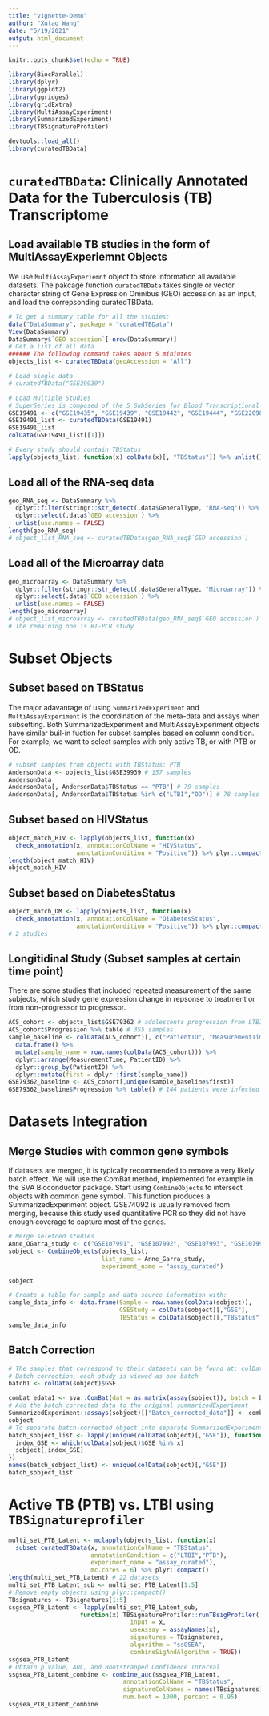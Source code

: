 ```yaml
---
title: "vignette-Demo"
author: "Xutao Wang"
date: "5/19/2021"
output: html_document
---
```


```r
knitr::opts_chunk$set(echo = TRUE)
```

```r
library(BiocParallel)
library(dplyr)
library(ggplot2)
library(ggridges)
library(gridExtra)
library(MultiAssayExperiment)
library(SummarizedExperiment)
library(TBSignatureProfiler)

devtools::load_all()
library(curatedTBData)
```

# `curatedTBData`: Clinically Annotated Data for the Tuberculosis (TB) Transcriptome
## Load available TB studies in the form of MultiAssayExperiemnt Objects

We use `MultiAssayExperiemnt` object to store information all available datasets. The pakcage function `curatedTBData` takes single or vector character string of Gene Expression Omnibus (GEO) accession as an input, and load the correpsonding curatedTBData.

```r
# To get a summary table for all the studies:
data("DataSummary", package = "curatedTBData")
View(DataSummary)
DataSummary$`GEO accession`[-nrow(DataSummary)]
# Get a list of all data 
###### The following command takes about 5 miniutes
objects_list <- curatedTBData(geoAccession = "All")

# Load single data
# curatedTBData("GSE39939")

# Load Multiple Studies
# SuperSeries is composed of the 5 SubSeries for Blood Transcriptional Profiles in Human Active and Latent Tuberculosis:
GSE19491 <- c("GSE19435", "GSE19439", "GSE19442", "GSE19444", "GSE22098")
GSE19491_list <- curatedTBData(GSE19491)
GSE19491_list
colData(GSE19491_list[[1]])
```
```r
# Every study should contain TBStatus
lapply(objects_list, function(x) colData(x)[, "TBStatus"]) %>% unlist() %>% table()
```


## Load all of the RNA-seq data
```r
geo_RNA_seq <- DataSummary %>% 
  dplyr::filter(stringr::str_detect(.data$GeneralType, "RNA-seq")) %>%
  dplyr::select(.data$`GEO accession`) %>% 
  unlist(use.names = FALSE)
length(geo_RNA_seq)
# object_list_RNA_seq <- curatedTBData(geo_RNA_seq$`GEO accession`)
```

## Load all of the Microarray data
```r
geo_microarray <- DataSummary %>% 
  dplyr::filter(stringr::str_detect(.data$GeneralType, "Microarray")) %>%
  dplyr::select(.data$`GEO accession`) %>% 
  unlist(use.names = FALSE)
length(geo_microarray)
# object_list_microarray <- curatedTBData(geo_RNA_seq$`GEO accession`)
# The remaining one is RT-PCR study
```

# Subset Objects

## Subset based on TBStatus
The major adavantage of using `SummarizedExperiment` and `MultiAssayExperiment` is the coordination of the meta-data and assays when subsetting.
Both SummarizedExperiment and MultiAssayExperiment objects have similar buil-in fuction for subset samples based on column condition. For example, we want to select samples with only active TB, or with PTB or OD.
```r
# subset samples from objects with TBStatus: PTB
AndersonData <- objects_list$GSE39939 # 157 samples
AndersonData
AndersonData[, AndersonData$TBStatus == "PTB"] # 79 samples
AndersonData[, AndersonData$TBStatus %in% c("LTBI","OD")] # 78 samples
```

## Subset based on HIVStatus
```r
object_match_HIV <- lapply(objects_list, function(x)
  check_annotation(x, annotationColName = "HIVStatus", 
                   annotationCondition = "Positive")) %>% plyr::compact()
length(object_match_HIV)
object_match_HIV
```

## Subset based on DiabetesStatus
```r
object_match_DM <- lapply(objects_list, function(x)
  check_annotation(x, annotationColName = "DiabetesStatus", 
                   annotationCondition = "Positive")) %>% plyr::compact()
# 2 studies
```

## Longitidinal Study (Subset samples at certain time point)
There are some studies that included repeated measurement of the same subjects, which study gene expression change in repsonse to treatment or from non-progressor to progressor.
```r
ACS_cohort <- objects_list$GSE79362 # adolescents progression from LTBI to tuberculosis disease during 2 years.
ACS_cohort$Progression %>% table # 355 samples
sample_baseline <- colData(ACS_cohort)[, c("PatientID", "MeasurementTime")] %>%
  data.frame() %>%
  mutate(sample_name = row.names(colData(ACS_cohort))) %>%
  dplyr::arrange(MeasurementTime, PatientID) %>%
  dplyr::group_by(PatientID) %>%
  dplyr::mutate(first = dplyr::first(sample_name))
GSE79362_baseline <- ACS_cohort[,unique(sample_baseline$first)]
GSE79362_baseline$Progression %>% table() # 144 patients were infected with Mycobacterium tuberculosis
```

# Datasets Integration

## Merge Studies with common gene symbols
If datasets are merged, it is typically recommended to remove a very likely batch effect. We will use the ComBat method, implemented for example in the SVA Bioconductor package. Start using `CombineObjects` to intersect objects with common gene symbol. This function produces a SummarizedExperiment object. GSE74092 is usually removed from merging, because this study used quantitative PCR so they did not have enough coverage to capture most of the genes.

```r
# Merge seletced studies
Anne_OGarra_study <- c("GSE107991", "GSE107992", "GSE107993", "GSE107994")
sobject <- CombineObjects(objects_list, 
                          list_name = Anne_Garra_study, 
                          experiment_name = "assay_curated")

sobject
```

```r
# Create a table for sample and data source information with:
sample_data_info <- data.frame(Sample = row.names(colData(sobject)), 
                               GSEStudy = colData(sobject)[,"GSE"],
                               TBStatus = colData(sobject)[,"TBStatus"])
sample_data_info
```

## Batch Correction
```r
# The samples that correspond to their datasets can be found at: colData(sobject)[,"GSE"]
# Batch correction, each study is viewed as one batch
batch1 <- colData(sobject)$GSE

combat_edata1 <- sva::ComBat(dat = as.matrix(assay(sobject)), batch = batch1)
# Add the batch corrected data to the original summarizedExperiment
SummarizedExperiment::assays(sobject)[["Batch_corrected_data"]] <- combat_edata1
sobject
# To separate batch-corrected object into separate SummarizedExperiment object list:
batch_sobject_list <- lapply(unique(colData(sobject)[,"GSE"]), function(x) {
  index_GSE <- which(colData(sobject)$GSE %in% x)
  sobject[,index_GSE]
})
names(batch_sobject_list) <- unique(colData(sobject)[,"GSE"])
batch_sobject_list

```

# Active TB (PTB) vs. LTBI using `TBSignatureprofiler`
```r
multi_set_PTB_Latent <- mclapply(objects_list, function(x)
  subset_curatedTBData(x, annotationColName = "TBStatus", 
                       annotationCondition = c("LTBI","PTB"), 
                       experiment_name = "assay_curated"), 
                       mc.cores = 6) %>% plyr::compact()
length(multi_set_PTB_Latent) # 22 datasets
multi_set_PTB_Latent_sub <- multi_set_PTB_Latent[1:5]
# Remove empty objects using plyr::compact()
TBsignatures <- TBsignatures[1:5]
ssgsea_PTB_Latent <- lapply(multi_set_PTB_Latent_sub,
                    function(x) TBSignatureProfiler::runTBsigProfiler(
                                  input = x,
                                  useAssay = assayNames(x),
                                  signatures = TBsignatures, 
                                  algorithm = "ssGSEA",
                                  combineSigAndAlgorithm = TRUE))
ssgsea_PTB_Latent
# Obtain p.value, AUC, and Bootstrapped Confidence Interval
ssgsea_PTB_Latent_combine <- combine_auc(ssgsea_PTB_Latent, 
                                annotationColName = "TBStatus", 
                                signatureColNames = names(TBsignatures), 
                                num.boot = 1000, percent = 0.95)
ssgsea_PTB_Latent_combine
```
